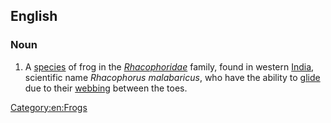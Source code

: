 ==English==
{{wikipedia}}

===Noun===
{{en-noun|head=[[Malabar]] [[flying]] [[frog]]}}

# A [[species]] of frog in the ''[[Rhacophoridae]]'' family, found in western [[India]], scientific name ''Rhacophorus malabaricus'', who have the ability to [[glide]] due to their [[webbing]] between the toes.

[[Category:en:Frogs]]